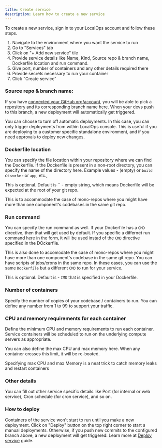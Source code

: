 ```yaml
---
title: Create service
description: Learn how to create a new service
---
```


To create a new service, sign in to your LocalOps account and follow these steps.

1. Navigate to the environment where you want the service to run
2. Go to "Services" tab
3. Click on "+ Add new service" tile
4. Provide service details like Name, Kind, Source repo & branch name, Dockerfile location and run command.
5. Give port, number of containers and any other details required there
6. Provide secrets necessary to run your container
7. Click "Create service"

### Source repo & branch name:

If you have [connected your GitHub org/account](/accounts/connect-github), you will be able to pick a repository and its
corresponding branch name here. When your devs push to this branch, a new deployment will automatically get triggered.

<Tip>
  You can choose to turn off automatic deployments. In this case, you can only trigger deployments from within LocalOps
  console. This is useful if you are deploying to a customer specific standalone environment, and if you need approvals
  to deploy new changes.
</Tip>

### Dockerfile location

You can specify the file location within your repository where we can find the Dockerfile. If the Dockerfile is present
in a non-root directory, you can specify the name of the directory here. Example values - (empty) or `build` or `worker`
or `app`, etc.,

This is optional. Default is `` - empty string, which means Dockerfile will be expected at the root of your git repo.

This is to accommodate the case of mono-repos where you might have more than one component's codebases in the same git
repo.

### Run command

You can specify the run command as well. If your Dockerfile has a `CMD` directive, then that will get used by default.
If you specific a differnet run command here in the form, it will be used instad of the `CMD` directive specified in the
DOckerfile.

This is also done to accomodate the case of mono-repos where you might have more than one component's codebase in the
same git repo. You can have scripts of jobs/crons in the same repo. In these cases, you can use the same `Dockerfile`
but a different `CMD` to run for your service.

This is optional. Default is - `CMD` that is specified in your Dockerfile.

### Number of containers

Specify the number of copies of your codebase / containers to run. You can define any number from 1 to 99 to support
your traffic.

### CPU and memory requirements for each container

Define the minimum CPU and memory requirements to run each container. Service containers will be scheduled to run on the
underlying compute servers as appropriate.

You can also define the max CPU and max memory here. When any container crosses this limit, it will be re-booted.

<Tip>Specifying max CPU and max Memory is a neat trick to catch memory leaks and restart containers</Tip>

### Other details

You can fill out other service specific details like Port (for internal or web service), Cron schedule (for cron
service), and so on.

### How to deploy

Containers of the service won't start to run until you make a new deployment. Click on "Deploy" button on the top right
corner to start a manual deployments. Otherwise, if you push new commits to the configured branch above, a new
deployment will get triggered. Learn more at [Deploy service](/environment/services/deploy) guide.
